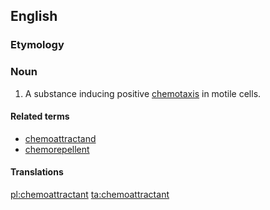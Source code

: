 ==English==

===Etymology===

{{prefix|chemo|attractant|lang=en}}

===Noun===
{{en-noun}}
{{wikipedia}}

# A substance inducing positive [[chemotaxis]] in motile cells.

====Related terms====
* [[chemoattractand]]
* [[chemorepellent]]

====Translations====
{{trans-top|substance inducing chemotaxis}}
{{trans-mid}}
{{trans-bottom}}

[[pl:chemoattractant]]
[[ta:chemoattractant]]